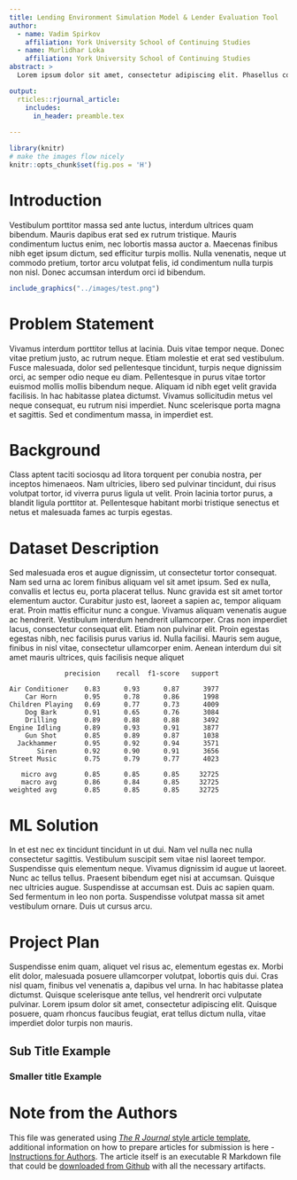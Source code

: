 ```yaml
---
title: Lending Environment Simulation Model & Lender Evaluation Tool
author:
  - name: Vadim Spirkov
    affiliation: York University School of Continuing Studies
  - name: Murlidhar Loka
    affiliation: York University School of Continuing Studies
abstract: >
  Lorem ipsum dolor sit amet, consectetur adipiscing elit. Phasellus commodo ante risus, sit amet lobortis arcu convallis interdum. Integer lectus tellus, iaculis sed rhoncus id, eleifend quis purus. Nunc at tincidunt augue. Curabitur quis odio risus. Nam risus dui, convallis a hendrerit sit amet, dictum vel felis. (Ref: \cite{combatnoise})

output:
  rticles::rjournal_article:
    includes:
      in_header: preamble.tex
   
---
```


```r
library(knitr)
# make the images flow nicely
knitr::opts_chunk$set(fig.pos = 'H')
```


# Introduction

Vestibulum porttitor massa sed ante luctus, interdum ultrices quam bibendum. Mauris dapibus erat sed ex rutrum tristique. Mauris condimentum luctus enim, nec lobortis massa auctor a. Maecenas finibus nibh eget ipsum dictum, sed efficitur turpis mollis. Nulla venenatis, neque ut commodo pretium, tortor arcu volutpat felis, id condimentum nulla turpis non nisl. Donec accumsan interdum orci id bibendum.
```r
include_graphics("../images/test.png") 
```

# Problem Statement

Vivamus interdum porttitor tellus at lacinia. Duis vitae tempor neque. Donec vitae pretium justo, ac rutrum neque. Etiam molestie et erat sed vestibulum. Fusce malesuada, dolor sed pellentesque tincidunt, turpis neque dignissim orci, ac semper odio neque eu diam. Pellentesque in purus vitae tortor euismod mollis mollis bibendum neque. Aliquam id nibh eget velit gravida facilisis. In hac habitasse platea dictumst. Vivamus sollicitudin metus vel neque consequat, eu rutrum nisi imperdiet. Nunc scelerisque porta magna et sagittis. Sed et condimentum massa, in imperdiet est.


# Background

Class aptent taciti sociosqu ad litora torquent per conubia nostra, per inceptos himenaeos. Nam ultricies, libero sed pulvinar tincidunt, dui risus volutpat tortor, id viverra purus ligula ut velit. Proin lacinia tortor purus, a blandit ligula porttitor at. Pellentesque habitant morbi tristique senectus et netus et malesuada fames ac turpis egestas.

 
# Dataset Description

Sed malesuada eros et augue dignissim, ut consectetur tortor consequat. Nam sed urna ac lorem finibus aliquam vel sit amet ipsum. Sed ex nulla, convallis et lectus eu, porta placerat tellus. Nunc gravida est sit amet tortor elementum auctor. Curabitur justo est, laoreet a sapien ac, tempor aliquam erat. Proin mattis efficitur nunc a congue. Vivamus aliquam venenatis augue ac hendrerit. Vestibulum interdum hendrerit ullamcorper. Cras non imperdiet lacus, consectetur consequat elit. Etiam non pulvinar elit. Proin egestas egestas nibh, nec facilisis purus varius id. Nulla facilisi. Mauris sem augue, finibus in nisl vitae, consectetur ullamcorper enim. Aenean interdum dui sit amet mauris ultrices, quis facilisis neque aliquet

                  precision    recall  f1-score   support

    Air Conditioner    0.83      0.93      0.87      3977
        Car Horn       0.95      0.78      0.86      1998
    Children Playing   0.69      0.77      0.73      4009
        Dog Bark       0.91      0.65      0.76      3084
        Drilling       0.89      0.88      0.88      3492
    Engine Idling      0.89      0.93      0.91      3877
        Gun Shot       0.85      0.89      0.87      1038
      Jackhammer       0.95      0.92      0.94      3571
           Siren       0.92      0.90      0.91      3656
    Street Music       0.75      0.79      0.77      4023

       micro avg       0.85      0.85      0.85     32725
       macro avg       0.86      0.84      0.85     32725
    weighted avg       0.85      0.85      0.85     32725


# ML Solution

In et est nec ex tincidunt tincidunt in ut dui. Nam vel nulla nec nulla consectetur sagittis. Vestibulum suscipit sem vitae nisl laoreet tempor. Suspendisse quis elementum neque. Vivamus dignissim id augue ut laoreet. Nunc ac tellus tellus. Praesent bibendum eget nisi at accumsan. Quisque nec ultricies augue. Suspendisse at accumsan est. Duis ac sapien quam. Sed fermentum in leo non porta. Suspendisse volutpat massa sit amet vestibulum ornare. Duis ut cursus arcu.


# Project Plan

Suspendisse enim quam, aliquet vel risus ac, elementum egestas ex. Morbi elit dolor, malesuada posuere ullamcorper volutpat, lobortis quis dui. Cras nisl quam, finibus vel venenatis a, dapibus vel urna. In hac habitasse platea dictumst. Quisque scelerisque ante tellus, vel hendrerit orci vulputate pulvinar. Lorem ipsum dolor sit amet, consectetur adipiscing elit. Quisque posuere, quam rhoncus faucibus feugiat, erat tellus dictum nulla, vitae imperdiet dolor turpis non mauris.

## Sub Title Example

### Smaller title Example



\bibliography{RJreferences}

# Note from the Authors

This file was generated using [_The R Journal_ style article template](https://github.com/rstudio/rticles), additional information on how to prepare articles for submission is here - [Instructions for Authors](https://journal.r-project.org/share/author-guide.pdf). The article itself is an executable R Markdown file that could be [downloaded from Github](https://github.com/ivbsoftware/big-data-final-2/blob/master/docs/R_Journal/big-data-final-2/) with all the necessary artifacts.

